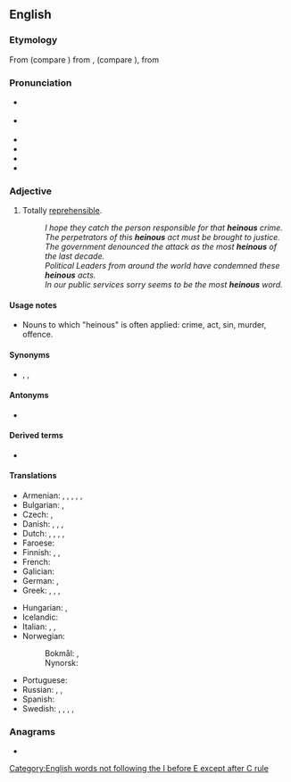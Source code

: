 ==English==
{{was wotd|2010|January|16}}

===Etymology===
From {{etyl|fro|en}} {{m|fro|haineus|haïneus}} (compare {{cog|fr|haineux}}) from {{m|fro|haïr||to hate}}, {{m|fro|hadir||to hate}}(compare {{cog|fro|enhadir|en''hadir''|to become filled with hate}}), from {{etyl|frk|en}} {{m|frk|*hatjan||to hate}}

===Pronunciation===
* {{a|UK|US}} {{IPA|/ˈheɪnəs/|lang=en}}
* {{a|UK}} {{IPA|/ˈhiːnəs/|lang=en}}
* {{audio|en-uk-heinous.ogg|Audio (UK)|lang=en}}
* {{audio|en-us-heinous.ogg|Audio (US)|lang=en}}
* {{audio|en-au-heinous.ogg|Audio (AU)|lang=en}}
* {{rhymes|eɪnəs|lang=en}}

===Adjective===
{{en-adj}}

# Totally [[reprehensible]].
#: ''I hope they catch the person responsible for that '''heinous''' crime.''
#: ''The perpetrators of this '''heinous''' act must be brought to justice.''
#: ''The government denounced the attack as the most '''heinous''' of the last decade.''
#: ''Political Leaders from around the world have condemned these '''heinous''' acts.''
#: ''In our public services sorry seems to be the most '''heinous''' word.'' 

====Usage notes====
* Nouns to which "heinous" is often applied: crime, act, sin, murder, offence.

====Synonyms====
* {{sense|totally reprehensible}} {{l|en|abominable}}, {{l|en|horrible}}, {{l|en|odious}}

====Antonyms====
* {{l|en|unheinous}} {{q|rare}}

====Derived terms====
* {{l|en|unheinous}}

====Translations====
{{trans-top|totally reprehensible}}
* Armenian: {{t+|hy|զզվելի}}, {{t+|hy|նողկալի}}, {{t+|hy|գարշելի}}, {{t+|hy|անպետք}}, {{t+|hy|սարսափելի}}, {{t+|hy|զարհուրելի}}
* Bulgarian: {{t+|bg|отвратителен}}, {{t+|bg|гнусен}}
* Czech: {{t|cs|ohavný}}, {{t+|cs|odporný}}
* Danish: {{t+|da|afskyelig}}, {{t|da|frygtelig}}, {{t|da|grufuld}}, {{t|da|motbydelig}}
* Dutch: {{t+|nl|afschuwelijk}}, {{t+|nl|afgrijselijk}}, {{t+|nl|afschrikwekkend}}, {{t+|nl|verschrikkelijk}}, {{t+|nl|verwerpelijk}}
* Faroese: {{t|fo|andstyggiligur}}
* Finnish: {{t+|fi|katala}}, {{t+|fi|kauhea}}, {{t+|fi|hirvittävä}}
* French: {{t+|fr|atroce}}
* Galician: {{t+|gl|atroz}}
* German: {{t+|de|abscheulich}}, {{t+|de|verabscheuungswürdig}}
* Greek: {{t+|el|στυγερός|m}}, {{t+|el|αποτρόπαιος|m}}, {{t+|el|απεχθής|m}}, {{t+|el|μισητός|m}}
{{trans-mid}}
* Hungarian: {{t+|hu|förtelmes}}, {{t+|hu|szörnyű}}
* Icelandic: {{t+|is|viðbjóðslegur}}
* Italian: {{t+|it|efferato}}, {{t+|it|abominevole}}, {{t+|it|odioso}}
* Norwegian:
*: Bokmål: {{t|nb|avskyelig}}, {{t+|nb|motbydelig}}
*: Nynorsk: {{t|nn|avskyeleg}}
* Portuguese: {{t+|pt|hediondo}}
* Russian: {{t+|ru|гну́сный}}, {{t+|ru|ме́рзкий}}, {{t+|ru|отврати́тельный}}
* Spanish: {{t+|es|atroz}}
* Swedish: {{t+|sv|avskyvärd}}, {{t+|sv|vedervärdig}}, {{t+|sv|förfärlig}}, {{t+|sv|ohygglig}}, {{t+|sv|skändlig}}
{{trans-bottom}}

===Anagrams===
* {{anagrams|en|a=ehinosu|in house|in-house|inhouse}}

[[Category:English words not following the I before E except after C rule]]